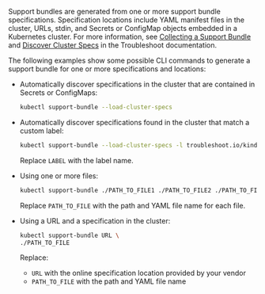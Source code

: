 Support bundles are generated from one or more support bundle specifications. Specification locations include YAML manifest files in the cluster, URLs, stdin, and Secrets or ConfigMap objects embedded in a Kubernetes cluster. For more information, see [Collecting a Support Bundle](https://troubleshoot.sh/docs/support-bundle/collecting/) and [Discover Cluster Specs](https://troubleshoot.sh/docs/support-bundle/discover-cluster-specs/) in the Troubleshoot documentation.

The following examples show some possible CLI commands to generate a support bundle for one or more specifications and locations:

- Automatically discover specifications in the cluster that are contained in Secrets or ConfigMaps:

  ```bash
  kubectl support-bundle --load-cluster-specs
  ```
- Automatically discover specifications found in the cluster that match a custom label:

  ```bash
  kubectl support-bundle --load-cluster-specs -l troubleshoot.io/kind=LABEL
  ```

  Replace `LABEL` with the label name.

- Using one or more files:

  ```bash
  kubectl support-bundle ./PATH_TO_FILE1 ./PATH_TO_FILE2 ./PATH_TO_FILE3
  ```

  Replace `PATH_TO_FILE` with the path and YAML file name for each file.

- Using a URL and a specification in the cluster:

  ```bash
  kubectl support-bundle URL \
  ./PATH_TO_FILE 
  ```
  
  Replace:

  - `URL` with the online specification location provided by your vendor
  - `PATH_TO_FILE` with the path and YAML file name